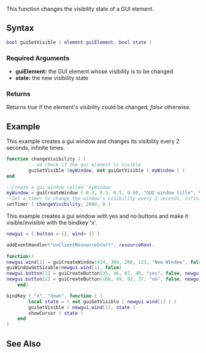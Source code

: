 {{Client function}}

This function changes the visibility state of a GUI element.

==Syntax== 
<syntaxhighlight lang="lua">
bool guiSetVisible ( element guiElement, bool state )
</syntaxhighlight> 

===Required Arguments=== 
*'''guiElement:''' the GUI element whose visibility is to be changed
*'''state:''' the new visibility state

===Returns===
Returns ''true'' if the element's visibility could be changed, ''false'' otherwise.

==Example== 
This example creates a gui window and changes its visibility every 2 seconds, infinite times.

<syntaxhighlight lang="lua">function changeVisibility ( )
        -- we check if the gui element is visible
        guiSetVisible (myWindow, not guiGetVisible ( myWindow ) )
end

--Create a gui window called 'myWindow'
myWindow = guiCreateWindow ( 0.3, 0.3, 0.5, 0.60, "GUI window title", true )
--Set a timer to change the window's visibility every 2 seconds, infinite times
setTimer ( changeVisibility, 2000, 0 )</syntaxhighlight>

This example creates a gui window with yes and no buttons and make it visible/invisible with the bindkey 'x'.
<section name="Client" class="client" show="true">	 
<syntaxhighlight lang="lua">
newgui = { button = {}, wind= {} }

addEventHandler("onClientResourceStart", resourceRoot,
    
function()
newgui.wind[1] = guiCreateWindow(434, 304, 280, 123, "New Window", false)
guiWindowSetSizable(newgui.wind[1], false)
newgui.button[1] = guiCreateButton(35, 46, 87, 40, "yes", false, newgui.wind[1])
newgui.button[2] = guiCreateButton(166, 49, 92, 37, "no", false, newgui.wind[1])    
    end)

bindKey ( "x", "down", function ( )
        local state = ( not guiGetVisible ( newgui.wind[1] ) )
        guiSetVisible ( newgui.wind[1], state )
        showCursor ( state )
    end
)</syntaxhighlight></section>

==See Also==
{{GUI_functions}}